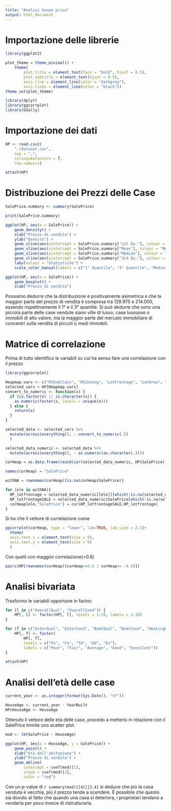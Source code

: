 ```yaml
---
title: "Analisi house price"
output: html_document
---
```


# Importazione delle librerie

``` r
library(ggplot2)

plot_theme = theme_minimal() +
    theme(
        plot.title = element_text(face = "bold", hjust = 0.5),
        plot.subtitle = element_text(hjust = 0.5),
        axis.line = element_line(color = "darkgrey"),
        axis.ticks = element_line(color = "black"))
theme_set(plot_theme)

library(dplyr)
library(ggcorrplot)
library(GGally)
```

# Importazione dei dati

``` r
HP <- read.csv2(
    "./dataset.csv",
    sep = ",", 
    stringsAsFactors = T,
    row.names=1)

attach(HP)
```

# Distribuzione dei Prezzi delle Case

``` r
SalePrice.summary <- summary(SalePrice)

print(SalePrice.summary)
```

``` r
ggplot(HP, aes(x = SalePrice)) +
    geom_density() +
    xlab("Prezzo di vendita") +
    ylab("Densità") +
    geom_vline(aes(xintercept = SalePrice.summary["1st Qu."], colour = "1° Quantile"), linetype = "dashed") +
    geom_vline(aes(xintercept = SalePrice.summary["Mean"], colour = "Media"), linetype = "dashed") +
    geom_vline(aes(xintercept = SalePrice.summary["Median"], colour = "Mediana"), linetype = "dashed") +
    geom_vline(aes(xintercept = SalePrice.summary["3rd Qu."], colour = "3° Quantile"), linetype = "dashed") +
    labs(colour = "Statistiche") +
    scale_color_manual(labels = c("1° Quantile", "3° Quantile", "Media", "Mediana"), values = c("green", "darkgreen", "red", "blue"))
```
``` r
ggplot(HP, aes(x = SalePrice)) +
    geom_boxplot() +
    xlab("Prezzo di vendita")
```

Possiamo dedurre che la distribuzione è positivamente asimetrica e che la maggior parte del prezzo di vendita è compresa tra 129.975 e 214.000, essendo rispettivamente il 1° e il 3° quantile.
Si può dedurre che sono una piccola parte delle case vendute siano ville di lusso, case lussuose o immobili di alto valore, ma la maggior parte del mercato immobiliare di concentri sulla vendita di piccoli o medi immobili.

# Matrice di correlazione

Prima di tutto identifico le variabili su cui ha senso fare una correlazione con il prezzo
``` r
library(ggcorrplot)

Heapmap.vars <- c("MSSubClass", "MSZoning", "LotFrontage", "LotArea", "LotShape", "LotConfig", "Neighborhood", "BldgType", "HouseStyle", "OverallQual", "OverallCond", "YearBuilt", "YearRemodAdd", "Exterior1st", "ExterQual", "ExterCond", "Foundation", "BsmtQual", "BsmtCond", "BsmtExposure", "BsmtFinSF1", "BsmtFinSF2", "TotalBsmtSF", "HeatingQC", "X1stFlrSF", "X2ndFlrSF", "GrLivArea", "FullBath", "HalfBath", "BedroomAbvGr", "KitchenQual", "TotRmsAbvGrd", "GarageType", "GarageCars", "GarageArea", "GarageQual", "GarageCond", "OpenPorchSF", "EnclosedPorch", "ScreenPorch", "Fence", "MiscFeature", "MiscVal", "MoSold", "YrSold", "SalePrice")
selected_vars = HP[Heapmap.vars]
convert_to_numeric <- function(x) {
  if (is.factor(x) || is.character(x)) {
    as.numeric(factor(x, levels = unique(x)))
  } else {
    return(x)
  }
}

selected_data <- selected_vars %>%
  mutate(across(everything(), ~ convert_to_numeric(.))
  )

selected_data_numeric <- selected_data %>%
  mutate(across(everything(), ~ as.numeric(as.character(.))))

corHeap = as.data.frame(round(cor(selected_data_numeric, HP$SalePrice),2))

names(corHeap) = "SalePrice"

withNA = rownames(corHeap)[is.na(corHeap$SalePrice)]

for (ele in withNA){
  HP_lotfrontage = selected_data_numeric[[ele]][which(!is.na(selected_data_numeric[[ele]]))]
  HP_lotfrontageSALE = selected_data_numeric$SalePrice[which(!is.na(selected_data_numeric[[ele]]))]
  corHeap[ele,"SalePrice"] = cor(HP_lotfrontageSALE,HP_lotfrontage)
}
```

Si ha che il vettore di correlazione come
``` r
ggcorrplot(corHeap, type = "lower", lab=TRUE, lab_size = 2.5)+
  theme(
  axis.text.x = element_text(size = 9),
  axis.text.y = element_text(size = 9)
  )
```

Con quelli con maggior correlazione(>0.6)
``` r
pairs(HP[rownames(corHeap)[corHeap>=0.6 | corHeap<= -0.6]])
```

# Analisi bivariata

Trasformo le variabili opportune in factor:
```r
for (l in c("OverallQual", "OverallCond")) {
    HP[, l] <- factor(HP[, l], levels = 1:10, labels = 1:10)
}

for (f in c("ExterQual", "ExterCond", "BsmtQual", "BsmtCond", "HeatingQC", "KitchenQual", "GarageQual", "GarageCond")) {
    HP[, f] <- factor(
        HP[, f],
        levels = c("Po", "Fa", "TA", "Gd", "Ex"),
        labels = c("Poor", "Fair", "Average", "Good", "Excellent"))
}

attach(HP)
```

# Analisi dell'età delle case

``` r
current_year <- as.integer(format(Sys.Date(), "%Y"))

HouseAge <- current_year - YearBuilt
HP$HouseAge <- HouseAge
```

Ottenuto il vettore delle età delle case, procedo a metterlo in relazione con il SalePrice trimite uno scatter plot.

``` r
mod <- lm(SalePrice ~ HouseAge)

ggplot(HP, aes(x = HouseAge, y = SalePrice)) +
    geom_point() +
    xlab("Età dell'abitazione") +
    ylab("Prezzo di vendita") +
    geom_abline(
        intercept = coef(mod)[1], 
        slope = coef(mod)[2],
        color = "red")
```

Con un p-value di `r summary(mod)[[4]][2,4]` si deduce che più la casa venduta è vecchia, più il prezzo tende a scendere. È possibile che questo sia dovuto al fatto che quando una casa si deteriora, i proprietari tendano a venderla per poco invece di ristrutturarla.

